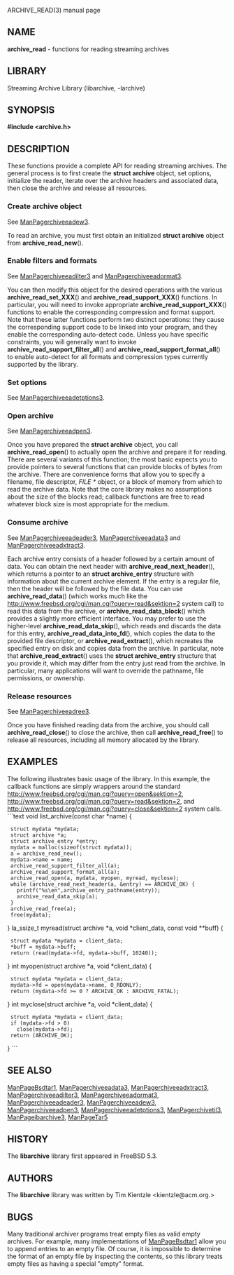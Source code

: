 ARCHIVE_READ(3) manual page 
== NAME == 
'''archive_read''' 
- functions for reading streaming archives 
== LIBRARY == 
Streaming Archive Library (libarchive, -larchive) 
== SYNOPSIS == 
'''<nowiki>#include <archive.h></nowiki>''' 
== DESCRIPTION == 
These functions provide a complete API for reading streaming archives. 
The general process is to first create the 
'''struct archive''' 
object, set options, initialize the reader, iterate over the archive 
headers and associated data, then close the archive and release all 
resources. 
=== Create archive object=== 
See 
[[ManPagerchiveeadew3]]. 

To read an archive, you must first obtain an initialized 
'''struct archive''' 
object from 
'''archive_read_new'''(). 
=== Enable filters and formats=== 
See 
[[ManPagerchiveeadilter3]] 
and 
[[ManPagerchiveeadormat3]]. 

You can then modify this object for the desired operations with the 
various 
'''archive_read_set_XXX'''() 
and 
'''archive_read_support_XXX'''() 
functions. 
In particular, you will need to invoke appropriate 
'''archive_read_support_XXX'''() 
functions to enable the corresponding compression and format 
support. 
Note that these latter functions perform two distinct operations: 
they cause the corresponding support code to be linked into your 
program, and they enable the corresponding auto-detect code. 
Unless you have specific constraints, you will generally want 
to invoke 
'''archive_read_support_filter_all'''() 
and 
'''archive_read_support_format_all'''() 
to enable auto-detect for all formats and compression types 
currently supported by the library. 
=== Set options=== 
See 
[[ManPagerchiveeadetptions3]]. 
=== Open archive=== 
See 
[[ManPagerchiveeadpen3]]. 

Once you have prepared the 
'''struct archive''' 
object, you call 
'''archive_read_open'''() 
to actually open the archive and prepare it for reading. 
There are several variants of this function; 
the most basic expects you to provide pointers to several 
functions that can provide blocks of bytes from the archive. 
There are convenience forms that allow you to 
specify a filename, file descriptor, 
''FILE *'' 
object, or a block of memory from which to read the archive data. 
Note that the core library makes no assumptions about the 
size of the blocks read; 
callback functions are free to read whatever block size is 
most appropriate for the medium. 
=== Consume archive=== 
See 
[[ManPagerchiveeadeader3]], 
[[ManPagerchiveeadata3]] 
and 
[[ManPagerchiveeadxtract3]]. 

Each archive entry consists of a header followed by a certain 
amount of data. 
You can obtain the next header with 
'''archive_read_next_header'''(), 
which returns a pointer to an 
'''struct archive_entry''' 
structure with information about the current archive element. 
If the entry is a regular file, then the header will be followed 
by the file data. 
You can use 
'''archive_read_data'''() 
(which works much like the 
[[read(2)|http://www.freebsd.org/cgi/man.cgi?query=read&sektion=2]] 
system call) 
to read this data from the archive, or 
'''archive_read_data_block'''() 
which provides a slightly more efficient interface. 
You may prefer to use the higher-level 
'''archive_read_data_skip'''(), 
which reads and discards the data for this entry, 
'''archive_read_data_into_fd'''(), 
which copies the data to the provided file descriptor, or 
'''archive_read_extract'''(), 
which recreates the specified entry on disk and copies data 
from the archive. 
In particular, note that 
'''archive_read_extract'''() 
uses the 
'''struct archive_entry''' 
structure that you provide it, which may differ from the 
entry just read from the archive. 
In particular, many applications will want to override the 
pathname, file permissions, or ownership. 
=== Release resources=== 
See 
[[ManPagerchiveeadree3]]. 

Once you have finished reading data from the archive, you 
should call 
'''archive_read_close'''() 
to close the archive, then call 
'''archive_read_free'''() 
to release all resources, including all memory allocated by the library. 
== EXAMPLES == 
The following illustrates basic usage of the library. 
In this example, 
the callback functions are simply wrappers around the standard 
[[open(2)|http://www.freebsd.org/cgi/man.cgi?query=open&sektion=2]], 
[[read(2)|http://www.freebsd.org/cgi/man.cgi?query=read&sektion=2]], 
and 
[[close(2)|http://www.freebsd.org/cgi/man.cgi?query=close&sektion=2]] 
system calls. 
```text
void
list_archive(const char *name)
{
  struct mydata *mydata;
  struct archive *a;
  struct archive_entry *entry;
  mydata = malloc(sizeof(struct mydata));
  a = archive_read_new();
  mydata->name = name;
  archive_read_support_filter_all(a);
  archive_read_support_format_all(a);
  archive_read_open(a, mydata, myopen, myread, myclose);
  while (archive_read_next_header(a, &entry) == ARCHIVE_OK) {
    printf("%s\en",archive_entry_pathname(entry));
    archive_read_data_skip(a);
  }
  archive_read_free(a);
  free(mydata);
}
la_ssize_t
myread(struct archive *a, void *client_data, const void **buff)
{
  struct mydata *mydata = client_data;
  *buff = mydata->buff;
  return (read(mydata->fd, mydata->buff, 10240));
}
int
myopen(struct archive *a, void *client_data)
{
  struct mydata *mydata = client_data;
  mydata->fd = open(mydata->name, O_RDONLY);
  return (mydata->fd >= 0 ? ARCHIVE_OK : ARCHIVE_FATAL);
}
int
myclose(struct archive *a, void *client_data)
{
  struct mydata *mydata = client_data;
  if (mydata->fd > 0)
    close(mydata->fd);
  return (ARCHIVE_OK);
}
```
== SEE ALSO == 
[[ManPageBsdtar1]], 
[[ManPagerchiveeadata3]], 
[[ManPagerchiveeadxtract3]], 
[[ManPagerchiveeadilter3]], 
[[ManPagerchiveeadormat3]], 
[[ManPagerchiveeadeader3]], 
[[ManPagerchiveeadew3]], 
[[ManPagerchiveeadpen3]], 
[[ManPagerchiveeadetptions3]], 
[[ManPagerchivetil3]], 
[[ManPageibarchive3]], 
[[ManPageTar5]] 
== HISTORY == 
The 
'''libarchive''' 
library first appeared in 
FreeBSD 5.3. 
== AUTHORS == 
The 
'''libarchive''' 
library was written by 
Tim Kientzle  &lt;kientzle@acm.org.&gt; 
== BUGS == 
Many traditional archiver programs treat 
empty files as valid empty archives. 
For example, many implementations of 
[[ManPageBsdtar1]] 
allow you to append entries to an empty file. 
Of course, it is impossible to determine the format of an empty file 
by inspecting the contents, so this library treats empty files as 
having a special 
"empty" 
format. 
